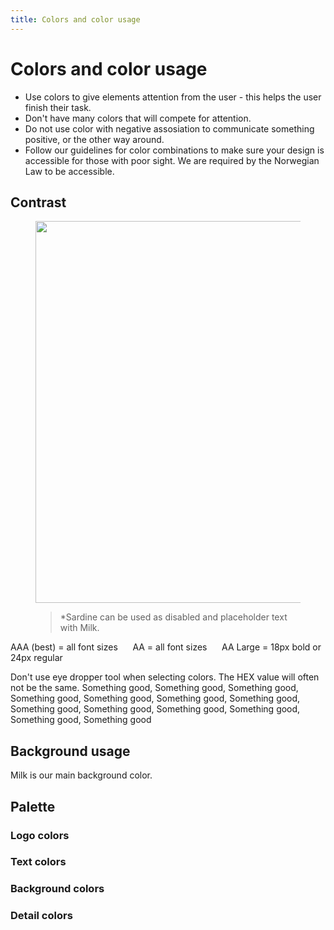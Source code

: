 ```yaml
---
title: Colors and color usage
---
```


# Colors and color usage

- Use colors to give elements attention from the user - this helps the user finish their task.
- Don't have many colors that will compete for attention.
- Do not use color with negative assosiation to communicate something positive, or the other way around.
- Follow our guidelines for color combinations to make sure your design is accessible for those with poor sight. We are required by the Norwegian Law to be accessible.

## Contrast

<figure>
  <img
    src="https://cdn-assets-eu.frontify.com/local/schibsted/h_lNxVXLqrDqb2kyrixW3lMmUl7n-aBRzJUzyvzD7_8XzOUTXteRSIpAOm_9WdhUYRCHP093HGwcE5cUZsVIGCGjkxmSXp4yCfsM3VC9kVL7QVdoaZwC_AhocY2FrqW3?width=611"
    alt=""
    width="611"
  />
  <figcaption>
    <blockquote>
      *Sardine can be used as disabled and placeholder text with Milk.
    </blockquote>
  </figcaption>
</figure>

AAA (best) = all font sizes&nbsp;&nbsp;&nbsp;&nbsp;&nbsp;&nbsp;AA = all font sizes&nbsp;&nbsp;&nbsp;&nbsp;&nbsp;&nbsp;AA Large = 18px bold or 24px regular

<Bad>
  Don't use eye dropper tool when selecting colors. The HEX value will often not
  be the same.
</Bad>

<Good>
  Something good, Something good, Something good, Something good, Something good, Something good, Something good, Something good, Something good, Something good, Something good, Something good, Something good
</Good>

## Background usage

Milk is our main background color.

## Palette

### Logo colors

### Text colors

### Background colors

### Detail colors
